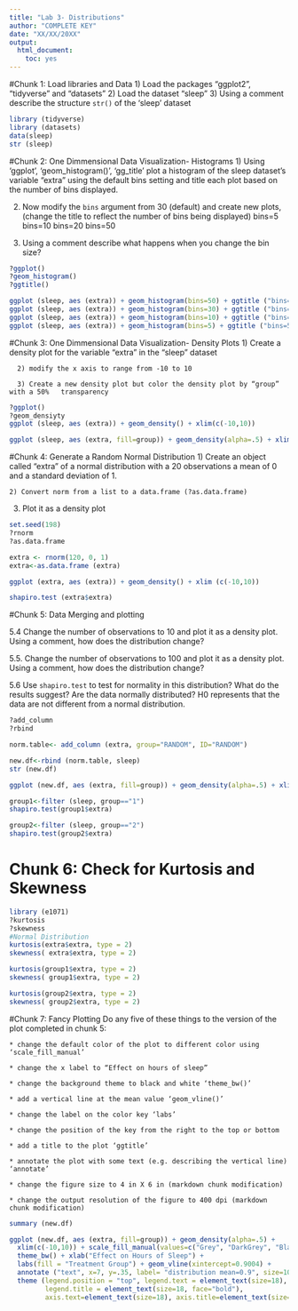 ```yaml
---
title: "Lab 3- Distributions"
author: "COMPLETE KEY"
date: "XX/XX/20XX"
output:
  html_document:
    toc: yes
---
```

#Chunk 1: Load libraries and Data
	1) Load the packages “ggplot2”, “tidyverse" and “datasets” 
	2) Load the dataset “sleep” 
	3) Using a comment describe the structure `str()` of the ‘sleep’ dataset

```r
library (tidyverse)
library (datasets)
data(sleep)
str (sleep)
```

#Chunk 2: One Dimmensional Data Visualization- Histograms
  1) Using ‘ggplot’, ‘geom_histogram()’, ‘gg_title’ plot a histogram of the sleep dataset’s variable “extra” using the default bins setting and title each plot based on the number of bins displayed.

  2) Now modify the `bins` argument from 30 (default) and create new plots, (change the title to reflect the number of bins being displayed) 
	bins=5
	bins=10
	bins=20
	bins=50

  3) Using a comment describe what happens when you change the bin size? 

```r
?ggplot()
?geom_histogram()
?ggtitle()

ggplot (sleep, aes (extra)) + geom_histogram(bins=50) + ggtitle ("bins=50")
ggplot (sleep, aes (extra)) + geom_histogram(bins=30) + ggtitle ("bins=30")
ggplot (sleep, aes (extra)) + geom_histogram(bins=10) + ggtitle ("bins=10")
ggplot (sleep, aes (extra)) + geom_histogram(bins=5) + ggtitle ("bins=5")
```

#Chunk 3: One Dimmensional Data Visualization- Density Plots
  	1) Create a density plot for the variable “extra” in the “sleep” dataset	

	  2) modify the x axis to range from -10 to 10

	  3) Create a new density plot but color the density plot by “group” with a 50%   transparency 

```r
?ggplot()
?geom_densiyty
ggplot (sleep, aes (extra)) + geom_density() + xlim(c(-10,10))

ggplot (sleep, aes (extra, fill=group)) + geom_density(alpha=.5) + xlim(c(-10,10))
```

#Chunk 4: Generate a Random Normal Distribution
	1) Create an object called “extra” of a normal distribution with a 20 observations a mean of 0 and a standard deviation of 1. 

	2) Convert norm from a list to a data.frame (?as.data.frame)

  3) Plot it as a density plot 


```r
set.seed(198)
?rnorm 
?as.data.frame

extra <- rnorm(120, 0, 1)
extra<-as.data.frame (extra)

ggplot (extra, aes (extra)) + geom_density() + xlim (c(-10,10))

shapiro.test (extra$extra)

```

#Chunk 5: Data Merging and plotting

5.4 Change the number of observations to 10 and plot it as a density plot. Using a 
comment, how does the distribution change? 

5.5. Change the number of observations to 100 and plot it as a density plot. Using a 
comment, how does the distribution change? 

5.6 Use `shapiro.test` to test for normality in this distribution? What do the results suggest? Are the data normally distributed? H0 represents that the data are not different from a normal distribution. 
```r
?add_column
?rbind

norm.table<- add_column (extra, group="RANDOM", ID="RANDOM")

new.df<-rbind (norm.table, sleep)
str (new.df)

ggplot (new.df, aes (extra, fill=group)) + geom_density(alpha=.5) + xlim(c(-10,10))

group1<-filter (sleep, group=="1")
shapiro.test(group1$extra)

group2<-filter (sleep, group=="2")
shapiro.test(group2$extra)
```
# Chunk 6: Check for Kurtosis and Skewness 
```r
library (e1071)
?kurtosis
?skewness
#Normal Distribution
kurtosis(extra$extra, type = 2)
skewness( extra$extra, type = 2)

kurtosis(group1$extra, type = 2)
skewness( group1$extra, type = 2)

kurtosis(group2$extra, type = 2)
skewness( group2$extra, type = 2)

```

#Chunk 7: Fancy Plotting
Do any five of these things to the version of the plot completed in chunk 5:
	
	* change the default color of the plot to different color using  ‘scale_fill_manual’
	
	* change the x label to “Effect on hours of sleep”
	
	* change the background theme to black and white ‘theme_bw()’
	
	* add a vertical line at the mean value ‘geom_vline()’
	
	* change the label on the color key ‘labs’
	
	* change the position of the key from the right to the top or bottom 
	
	* add a title to the plot ‘ggtitle’
	
	* annotate the plot with some text (e.g. describing the vertical line) ‘annotate’
	
	* change the figure size to 4 in X 6 in (markdown chunk modification)
	
	* change the output resolution of the figure to 400 dpi (markdown chunk modification)
	
```r
summary (new.df)

ggplot (new.df, aes (extra, fill=group)) + geom_density(alpha=.5) + 
  xlim(c(-10,10)) + scale_fill_manual(values=c("Grey", "DarkGrey", "Black")) +   
  theme_bw() + xlab("Effect on Hours of Sleep") + 
  labs(fill = "Treatment Group") + geom_vline(xintercept=0.9004) + 
  annotate ("text", x=7, y=.35, label= "distribution mean=0.9", size=10) +
  theme (legend.position = "top", legend.text = element_text(size=18), 
         legend.title = element_text(size=18, face="bold"), 
         axis.text=element_text(size=18), axis.title=element_text(size=18, face="bold"))
```


